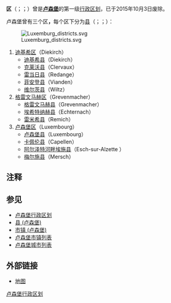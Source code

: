 '''区'''（{{lang-fr|district}}；{{lang-de|Distrikt}}；{{lang-lb|Distrikt}}）曾是'''[[卢森堡|卢森堡]]'''的第一级[[行政区划|行政区划]]，已于2015年10月3日废除。

卢森堡曾有三个区'''，'''每个区下分为[[县_(卢森堡)|县]]（{{Lang-fr|canton}}；{{Lang-de|Kanton}}；{{Lang-lb|Kanton}}）：

[[Image:Luxemburg_districts.svg|thumb]]
#[[迪基希区|迪基希区]]（Diekirch） 
#*[[迪基希县|迪基希县]]（Diekirch）
#*[[克莱沃县|克莱沃县]]（Clervaux）
#*[[雷当日县|雷当日县]]（Redange）
#*[[菲安登县|菲安登县]]（Vianden）
#*[[维尔茨县|维尔茨县]]（Wiltz）
#[[格雷文马赫区|格雷文马赫区]]（Grevenmacher） 
#*[[格雷文马赫县|格雷文马赫县]]（Grevenmacher）
#*[[埃希特纳赫县|埃希特纳赫县]]（Echternach）
#*[[雷米希县|雷米希县]]（Remich）
#[[卢森堡区|卢森堡区]]（Luxembourg）
#*[[卢森堡县|卢森堡县]]（Luxembourg）
#*[[卡佩伦县|卡佩伦县]]（Capellen）
#*[[阿尔泽特河畔埃施县|阿尔泽特河畔埃施县]]（Esch-sur-Alzette ）
#*[[梅尔施县|梅尔施县]]（Mersch）

==注释==
{{reflist}}

== 参见 ==
*[[卢森堡行政区划|卢森堡行政区划]]
*[[县_(卢森堡)|县 (卢森堡)]]
*[[市镇_(卢森堡)|市镇 (卢森堡)]]
*[[卢森堡市镇列表|卢森堡市镇列表]]
*[[卢森堡城市列表|卢森堡城市列表]]

== 外部链接 ==
*[https://web.archive.org/web/20070930235318/http://www.world-gazetteer.com/s/s_lu.htm 地图]
{{卢森堡行政区划}}
{{欧洲题目|行政区划}}

[[Category:卢森堡行政区划|]]